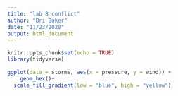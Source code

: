 ```yaml
---
title: "lab 8 conflict"
author: "Bri Baker"
date: "11/23/2020"
output: html_document
---
```


```r
knitr::opts_chunk$set(echo = TRUE)
library(tidyverse)
```

```r
ggplot(data = storms, aes(x = pressure, y = wind)) +
	geom_hex()+ 
  scale_fill_gradient(low = "blue", high = "yellow")
```

